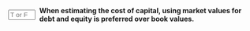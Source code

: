 ::: {.question-block}

<form onsubmit="event.preventDefault(); checkAnswerBox('module4_tf_q64','T')" style="display: flex; align-items: center; gap: 8px;">
<input type="text" id="module4_tf_q64" name="module4_tf_q64" maxlength="1" placeholder="T or F" style="width: 55px;" data-correct-answer="T" /> 
<label for="module4_tf_q64"><strong>When estimating the cost of capital, using market values for debt and equity is preferred over book values.</strong></label>
</form>

<div id="feedback-module4_tf_q64" class="feedback" data-status="" style="display:none;">
The sentence is TRUE. Market values reflect current investor assessments and are more relevant for valuation.
</div>

:::